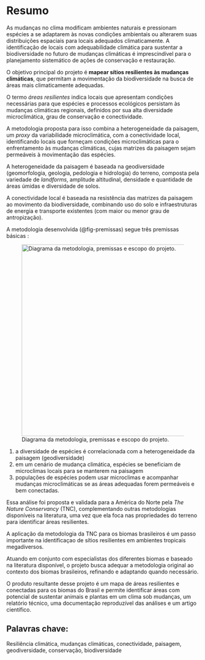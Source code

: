 # Resumo
<!-- Nos nossos textos temos que padronizar o que entendemos por adatação às mudanças climáticas. No sentido mais restrito, adaptação é a mudança evolutiva da espécies em reposta à pressão ambiental, assim as espécies podem se adaptar (evoluir) para terem condições fisiológicas que suportem o novo clima, ou migrarem para áreas adequadas aos seus nichos. No entento, há também adaptação sendo usado em sentidos mais amplos, incluindo a migração. Sugiro mantermos o termo mais restrito, para ficar mais relacionado conceitualmente com a discussão de evolução de nicho e resgate evolutivo --> 

As mudanças no clima modificam ambientes naturais e pressionam espécies a se adaptarem às novas condições ambientais ou alterarem suas distribuições espaciais para locais adequados climaticamente.
A identificação de locais com adequabilidade climática para sustentar a biodiversidade no futuro de mudanças climáticas é imprescindível para o planejamento sistemático de ações de conservação e restauração.

O objetivo principal do projeto é __mapear sítios resilientes às mudanças climáticas__, que permitam a movimentação da biodiversidade na busca de áreas mais climaticamente adequadas.

O termo _áreas resilientes_ indica locais que apresentam condições necessárias para que espécies e processos ecológicos persistam às mudanças climáticas regionais, definidos por sua alta diversidade microclimática, grau de conservação e conectividade. 

A metodologia proposta para isso combina a heterogeneidade da paisagem, um _proxy_ da variabilidade microclimática, com a conectividade local, identificando locais que forneçam condições microclimáticas para o enfrentamento às mudanças climáticas, cujas matrizes da paisagem sejam permeáveis à movimentação das espécies.

A heterogeneidade da paisagem é baseada na geodiversidade (geomorfologia, geologia, pedologia e hidrologia) do terreno, composta pela variedade de _landforms_, amplitude altitudinal, densidade e quantidade de áreas úmidas e diversidade de solos.

A conectividade local é baseada na resistência das matrizes da paisagem ao movimento da biodiversidade, combinando uso do solo e infraestruturas de energia e transporte existentes (com maior ou menor grau de antropização).

A metodologia desenvolvida (@fig-premissas) segue três premissas básicas :

![Diagrama da metodologia, premissas e escopo do projeto.](figs/Diagrama_metodologia.png){#fig-premissas width="500" fig-align="center"}

1. a diversidade de espécies é correlacionada com a heterogeneidade da paisagem (geodiversidade)
2. em um cenário de mudança climática, espécies se beneficiam de microclimas locais para se manterem na paisagem
3. populações de espécies podem usar microclimas e acompanhar mudanças microclimáticas se as áreas adequadas forem permeáveis e bem conectadas.


Essa análise foi proposta e validada para a América do Norte pela _The Nature Conservancy_ (TNC), complementando outras metodologias disponíveis na literatura, uma vez que ela foca nas propriedades do terreno para identificar áreas resilientes.

A aplicação da metodologia da TNC para os biomas brasileiros é um passo importante na identificaçao de sítios resilientes em ambientes tropicais megadiversos. 

Atuando em conjunto com especialistas dos diferentes biomas e baseado na literatura disponível, o projeto busca adequar a metodologia original ao contexto dos biomas brasileiros, refinando e adaptando quando necessário. <!-- Não estamos testando, estamos adequando e desenvolvendo a metodologia  --> 

O produto resultante desse projeto é um mapa de áreas resilientes e conectadas para os biomas do Brasil e permite identificar áreas com potencial de sustentar animais e plantas em um clima sob mudanças, um relatório técnico, uma documentação reproduzível das análises e um artigo científico.

## __Palavras chave:__

Resiliência climática, mudanças climáticas, conectividade, paisagem, geodiversidade, conservação, biodiversidade

